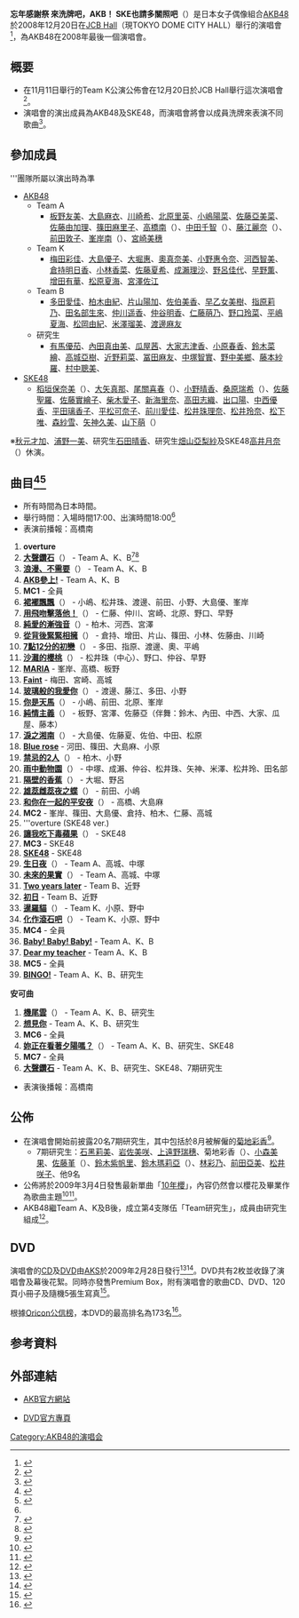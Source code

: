 {{音樂會
| concert_name = 忘年感謝祭 來洗牌吧，AKB！ SKE也請多關照吧
| imagename = 
| caption =  
| artist = [[AKB48|AKB48]]
| producer = 
| venue = [[MEETS_PORT|JCB Hall]]（現TOKYO DOME CITY HALL）
| countries = 日本 
| type = 
| album = 
| dates = 
| start_date = 2008年12月20日
| end_date = 
| running_time = 約2小時25分（18:00開演[[日本標準時間|JST]]）
| number_of_legs = 
| number_of_shows = 
| last_tour = [[AKB48_難道說，這場演唱會的音源不會流出嗎？|AKB48 難道說，這場演唱會的音源不會流出嗎？]]<br/>（2008年）
| this_tour = '''忘年感謝祭 來洗牌吧，AKB！ SKE也請多關照吧'''<br/>（2008年）
| next_tour = [[AKB48_重溫時間_最佳曲目100_2009|AKB48 重溫時間 最佳曲目100 2009]]<br/>（2009年）
}}

'''忘年感謝祭 來洗牌吧，AKB！ SKE也請多關照吧'''（{{lang-ja|'''年忘れ感謝祭 シャッフルするぜ、AKB！SKEもよろしくね'''}}）是日本女子偶像組合[[AKB48|AKB48]]於2008年12月20日在[[MEETS_PORT|JCB Hall]]（現TOKYO DOME CITY HALL）舉行的演唱會<ref name="multiple">{{jp icon}}{{cite web|url=http://ameblo.jp/akihabara48/entry-10163449241.html |title=号外！ |publisher=AKB48 Official Blog |date=2008-11-11 |accessdate=2013-08-24}}</ref>，為AKB48在2008年最後一個演唱會。

== 概要 ==
* 在11月11日舉行的Team K公演公佈會在12月20日於JCB Hall舉行這次演唱會<ref>{{jp icon}}{{cite web |url=http://natalie.mu/music/news/10897 |title=AKB48、今度はJCBホールで年忘れライブ開催 |publisher=natalie |date=2008-11-12 |accessdate=2013-08-24 |archive-date=2019-11-29 |archive-url=https://web.archive.org/web/20191129050630/https://natalie.mu/music/news/10897 |dead-url=no }}</ref>。
* 演唱會的演出成員為AKB48及SKE48，而演唱會將會以成員洗牌來表演不同歌曲<ref>{{jp icon}}{{cite web |url=http://natalie.mu/music/news/10982 |title=AKB48忘年会の予約スタート＆めしべ決死のハグ会 |publisher=natalie |date=2008-11-14 |accessdate=2013-08-24 |archive-date=2019-10-20 |archive-url=https://web.archive.org/web/20191020193930/https://natalie.mu/music/news/10982 |dead-url=no }}</ref>。

== 參加成員 ==
'''團隊所屬以演出時為準
* [[AKB48|AKB48]]
** Team A
*** [[板野友美|板野友美]]、[[大島麻衣|大島麻衣]]、[[川崎希|川崎希]]、[[北原里英|北原里英]]、[[小嶋陽菜|小嶋陽菜]]、[[佐藤亞美菜|佐藤亞美菜]]、[[佐藤由加理|佐藤由加理]]、[[篠田麻里子|篠田麻里子]]、[[高橋南|高橋南]]（{{lang|ja|高橋みなみ}}）、[[中田千智|中田千智]]（{{lang|ja|中田ちさと}}）、[[藤江麗奈|藤江麗奈]]（{{lang|ja|藤江れいな}}）、[[前田敦子|前田敦子]]、[[峯岸南|峯岸南]]（{{lang|ja|峯岸みなみ}}）、[[宮崎美穗|宮崎美穗]]
** Team K
*** [[梅田彩佳|梅田彩佳]]、[[大島優子|大島優子]]、[[大堀惠|大堀惠]]、[[奧真奈美|奧真奈美]]、[[小野惠令奈|小野惠令奈]]、[[河西智美|河西智美]]、[[倉持明日香|倉持明日香]]、[[小林香菜|小林香菜]]、[[佐藤夏希|佐藤夏希]]、[[成瀨理沙|成瀨理沙]]、[[野呂佳代|野呂佳代]]、[[早野薫|早野薫]]、[[增田有華|增田有華]]、[[松原夏海|松原夏海]]、[[宮澤佐江|宮澤佐江]]
** Team B
*** [[多田愛佳|多田愛佳]]、[[柏木由紀|柏木由紀]]、[[片山陽加|片山陽加]]、[[佐伯美香|佐伯美香]]、[[早乙女美樹|早乙女美樹]]、[[指原莉乃|指原莉乃]]、[[田名部生來|田名部生來]]、[[仲川遥香|仲川遥香]]、[[仲谷明香|仲谷明香]]、[[仁藤萌乃|仁藤萌乃]]、[[野口玲菜|野口玲菜]]、[[平嶋夏海|平嶋夏海]]、[[松岡由紀|松岡由紀]]、[[米澤瑠美|米澤瑠美]]、[[渡邊麻友|渡邊麻友]]
** 研究生
*** [[有馬優茄|有馬優茄]]、[[內田真由美|內田真由美]]、[[瓜屋茜|瓜屋茜]]、[[大家志津香|大家志津香]]、[[小原春香|小原春香]]、[[鈴木菜繪|鈴木菜繪]]、[[高城亞樹|高城亞樹]]、[[近野莉菜|近野莉菜]]、[[冨田麻友|冨田麻友]]、[[中塚智實|中塚智實]]、[[野中美鄉|野中美鄉]]、[[藤本紗羅|藤本紗羅]]、[[村中聰美|村中聰美]]、
* [[SKE48|SKE48]]
** [[稻垣保奈美|稻垣保奈美]]（{{lang|ja|稻垣ほなみ}}）、[[大矢真那|大矢真那]]、[[尾關喜春|尾關喜春]]（{{lang|ja|尾關きはる}}）、[[小野晴香|小野晴香]]、[[桑原瑞希|桑原瑞希]]（{{lang|ja|桑原みずき}}）、[[佐藤聖羅|佐藤聖羅]]、[[佐藤實繪子|佐藤實繪子]]、[[柴木愛子|柴木愛子]]、[[新海里奈|新海里奈]]、[[高田志織|高田志織]]、[[出口陽|出口陽]]、[[中西優香|中西優香]]、[[平田璃香子|平田璃香子]]、[[平松可奈子|平松可奈子]]、[[前川愛佳|前川愛佳]]、[[松井珠理奈|松井珠理奈]]、[[松井玲奈|松井玲奈]]、[[松下唯|松下唯]]、[[森紗雪|森紗雪]]、[[矢神久美|矢神久美]]、[[山下萌|山下萌]]（{{lang|ja|山下もえ}}）
※[[秋元才加|秋元才加]]、[[浦野一美|浦野一美]]、研究生[[石田晴香|石田晴香]]、研究生[[畑山亞梨紗|畑山亞梨紗]]及SKE48[[高井月奈|高井月奈]]（{{lang|ja|高井つき奈}}）休演。

== 曲目<ref>{{jp icon}}{{cite web |url=https://shopping.akb48-group.com/selection/detail/1/10896 |title=AKB48 「年忘れ感謝祭 シャッフルするぜ、AKB! SKEもよろしくね」DVD |publisher=AKB48 家族商店 |date=2009 |accessdate=2013-08-24 |archive-date=2020-08-08 |archive-url=https://web.archive.org/web/20200808081513/https://shopping.akb48-group.com/selection/detail/1/10896 }}</ref><ref>{{jp icon}}{{cite web |url=http://www.sonymusicshop.jp/m/item/itemShw.php?cd=AKB-D2015 |title=『年忘れ感謝祭　シャッフルするぜ、AKB！SKEもよろしくね』　 |publisher=Sony Music Shop |date=2009 |accessdate=2013-08-25 |archive-date=2016-03-05 |archive-url=https://web.archive.org/web/20160305074340/http://www.sonymusicshop.jp/m/item/itemShw.php?cd=AKB-D2015 |dead-url=no }}</ref> ==
* 所有時間為日本時間。
* 舉行時間：入場時間17:00、出演時間18:00<ref name="multiple" />
* 表演前播報：高橋南
#'''overture'''
#'''[[大聲鑽石|大聲鑽石]]'''（{{lang|ja|大声ダイヤモンド}}） - Team A、K、B<ref>{{jp icon}}{{cite web |url=http://blog.goo.ne.jp/englishman-in-tokyo/e/ef8d10e5cf03cc3c2ac9c3af7b5c38b6 |title=AKB48ｺﾝｻｰﾄﾐｭｰｼﾞｱﾑ（20081220「年忘れ感謝祭　ｼｬｯﾌﾙするぜ、AKB！SKEもよろしくね」編） |publisher=あーりんとももクロの仲間たち～時々ＡＫＢ４８～ |date=2012-03-01 |accessdate=2013-08-24 |archive-date=2016-03-04 |archive-url=https://web.archive.org/web/20160304220521/http://blog.goo.ne.jp/englishman-in-tokyo/e/ef8d10e5cf03cc3c2ac9c3af7b5c38b6 |dead-url=no }}</ref><ref>{{jp icon}}{{cite web |url=http://meijin.blog.so-net.ne.jp/2008-12-21 |title=年忘れ感謝祭　シャッフルするぜ、AKB！SKEもよろしくね |publisher=めいじんオフィシャルブログ |date=2008-12-21 |accessdate=2013-08-24 |archive-date=2016-03-04 |archive-url=https://web.archive.org/web/20160304092614/http://meijin.blog.so-net.ne.jp/2008-12-21 |dead-url=no }}</ref>
#'''[[浪漫、不需要|浪漫、不需要]]'''（{{lang|ja|ロマンス、イラネ}}） - Team A、K、B
#'''[[Team_A_5th_Stage「戀愛禁止條例」|AKB參上!]]''' - Team A、K、B
#'''MC1''' - 全員
#'''[[裙襬飄飄|裙襬飄飄]]'''（{{lang|ja|スカート、ひらり}}） - 小嶋、松井珠、渡邊、前田、小野、大島優、峯岸
#'''[[Team_A_3rd_Stage「為了誰」|用飛吻擊落他！]]'''（{{lang|ja|投げキッスで撃ち落せ!}}） - 仁藤、仲川、宮崎、北原、野口、早野
#'''[[Team_A_4th_Stage「正在戀愛中」|純愛的漸強音]]'''（{{lang|ja|純愛のクレッシェンド}}）- 柏木、河西、宮澤
#'''[[Team_A_2nd_Stage「想見你」|從背後緊緊相擁]]'''（{{lang|ja|背中から抱きしめて}}） - 倉持、增田、片山、篠田、小林、佐藤由、川崎
#'''[[Team_A_4th_Stage「正在戀愛中」|7點12分的初戀]]'''（{{lang|ja|7時12分の初恋}}） - 多田、指原、渡邊、奧、平嶋
#'''[[Team_A_2nd_Stage「想見你」|沙灘的櫻桃]]'''（{{lang|ja|渚のCHERRY}}） - 松井珠（中心）、野口、仲谷、早野
#'''[[Team_K_3rd_Stage「腦內天堂」|MARIA]]''' - 峯岸、高橋、板野
#'''[[Team_A_4th_Stage「正在戀愛中」|Faint]]''' - 梅田、宮崎、高城
#'''[[Team_A_2nd_Stage「想見你」|玻璃般的我愛你]]'''（{{lang|ja|ガラスの I LOVE YOU}}） - 渡邊、藤江、多田、小野
#'''[[Team_K_3rd_Stage「腦內天堂」|你是天馬]]'''（{{lang|ja|君はペガサス}}） - 小嶋、前田、北原、峯岸
#'''[[Team_B_3rd_Stage「睡衣兜風」|純情主義]]'''（{{lang|ja|純情主義}}） - 板野、宮澤、佐藤亞（伴舞：鈴木、內田、中西、大家、瓜屋、藤本）
#'''[[Team_A_2nd_Stage「想見你」|淚之湘南]]'''（{{lang|ja|涙の湘南}}） - 大島優、佐藤夏、佐伯、中田、松原
#'''[[Team_K_2nd_Stage「青春女孩」|Blue rose]]''' - 河田、篠田、大島麻、小原
#'''[[Team_K_2nd_Stage「青春女孩」|禁忌的2人]]'''（{{lang|ja|禁じられた2人}}） - 柏木、小野
#'''[[Team_K_2nd_Stage「青春女孩」|雨中動物園]]'''（{{lang|ja|雨の動物園}}） - 中塚、成瀨、仲谷、松井珠、矢神、米澤、松井玲、田名部
#'''[[向日葵組_2nd_Stage「不要讓夢想死去」|隔壁的香蕉]]'''（{{lang|ja|となりのバナナ}}） - 大堀、野呂
#'''[[Team_K_4th_Stage「最終鐘聲鳴響」|雄蕊雌蕊夜之蝶]]'''（{{lang|ja|おしべとめしべと夜の蝶々}}） - 前田、小嶋
#'''[[Team_A_1st_Stage「PARTY開始了」|和你在一起的平安夜]]'''（{{lang|ja|あなたとクリスマスイブ}}） - 高橋、大島麻
#'''MC2''' - 峯岸、篠田、大島優、倉持、柏木、仁藤、高城
#'''overture (SKE48 ver.)
#'''[[Team_A_1st_Stage「PARTY開始了」|讓我吃下毒蘋果]]'''（{{lang|ja|毒リンゴを食べさせて}}） - SKE48
#'''MC3''' - SKE48
#'''[[Team_A_1st_Stage「PARTY開始了」|SKE48]]''' - SKE48
#'''[[Team_A_3rd_Stage「為了誰」|生日夜]]'''（{{lang|ja|誕生日の夜}}） - Team A、高城、中塚
#'''[[向日葵組_1st_Stage「我的太陽」|未來的果實]]'''（{{lang|ja|未来の果実}}） - Team A、高城、中塚
#'''[[Team_B_3rd_Stage「睡衣兜風」|Two years later]]''' - Team B、近野
#'''[[Team_B_3rd_Stage「睡衣兜風」|初日]]''' - Team B、近野
#'''[[Team_K_4th_Stage「最終鐘聲鳴響」|暹羅貓]]'''（{{lang|ja|シャムネコ}}） - Team K、小原、野中
#'''[[Team_K_2nd_Stage「青春女孩」|化作滾石吧]]'''（{{lang|ja|転がる石になれ}}） - Team K、小原、野中
#'''MC4''' - 全員
#'''[[Baby!_Baby!_Baby!|Baby! Baby! Baby!]]''' - Team A、K、B
#'''[[Team_A_1st_Stage「PARTY開始了」|Dear my teacher]]''' - Team A、K、B
#'''MC5''' - 全員
#'''[[BINGO!|BINGO!]]''' - Team A、K、B、研究生
'''安可曲'''
#'''[[Team_A_5th_Stage「戀愛禁止條例」|機尾雲]]'''（{{lang|ja|ひこうき雲}}） - Team A、K、B、研究生
#'''[[想見你_(AKB48單曲)|想見你]]''' - Team A、K、B、研究生
#'''MC6''' - 全員
#'''[[妳正在看著夕陽嗎？|妳正在看著夕陽嗎？]]'''（{{lang|ja|夕陽を見ているか？}}） - Team A、K、B、研究生、SKE48
#'''MC7''' - 全員
#'''[[大聲鑽石|大聲鑽石]]''' - Team A、K、B、研究生、SKE48、7期研究生
* 表演後播報：高橋南

== 公佈 ==
* 在演唱會開始前披露20名7期研究生，其中包括於8月被解僱的[[菊地彩香|菊地彩香]]<ref>{{ja icon}}{{cite web |url=http://ameblo.jp/akihabara48/entry-10194341349.html |title=研究生菊地について |publisher=AKB Official Blog |date=2009-01-18 |accessdate=2013-08-24 |archive-date=2016-09-03 |archive-url=https://web.archive.org/web/20160903062856/http://ameblo.jp/akihabara48/entry-10194341349.html |dead-url=no }}</ref>。
** 7期研究生：[[石黑莉美|石黑莉美]]、[[岩佐美咲|岩佐美咲]]、[[上遠野瑞穗|上遠野瑞穗]]、菊地彩香（{{lang|ja|菊地あやか}}）、[[小森美果|小森美果]]、[[佐藤堇|佐藤堇]]（{{lang|ja|佐藤すみれ}}）、[[鈴木紫帆里|鈴木紫帆里]]、[[鈴木瑪莉亞|鈴木瑪莉亞]]（{{lang|ja|鈴木まりや}}）、[[林彩乃|林彩乃]]、[[前田亞美|前田亞美]]、[[松井咲子|松井咲子]]、他9名
* 公佈將於2009年3月4日發售最新單曲「[[10年櫻|10年櫻]]」，內容仍然會以櫻花及畢業作為歌曲主題<ref>{{ja icon}}{{cite web|url=http://www.oricon.co.jp/news/music/61440/full |title=AKB48、来年3月に桜ソングリリース |publisher=Oricon |date=2008-12-22 |accessdate=2013-08-24}}</ref><ref>{{ja icon}}{{cite web |url=http://natalie.mu/music/news/11978 |title=AKB48、2009年第1弾シングルは再び桜ソング |publisher=natalie |date=2008-12-21 |accessdate=2013-08-24 |archive-date=2019-10-31 |archive-url=https://web.archive.org/web/20191031084150/https://natalie.mu/music/news/11978 }}</ref>。
* AKB48繼Team A、K及B後，成立第4支隊伍「Team研究生」，成員由研究生組成<ref>{{ja icon}}{{cite web |url=http://ameblo.jp/akihabara48/entry-10188098281.html |title=研究生オーディション |publisher=AKB Official Blog |date=2009-01-05 |accessdate=2013-08-24 |archive-date=2016-03-05 |archive-url=https://web.archive.org/web/20160305062435/http://ameblo.jp/akihabara48/entry-10188098281.html |dead-url=no }}</ref>。

== DVD ==
{{Infobox album
| name       = 忘年感謝祭 來洗牌吧，AKB！ SKE也請多關照吧
| cover      = 
| artist     = [[AKB48|AKB48]]
| released   = 2009年2月28日
| type       = 現場
| recorded   = 2008年<br/>{{JPN}}
| genre      = [[J-POP|J-POP]]
| length     = 2小時（本編）<br/>21分（特典映像）
| label      = [[AKS|AKS]]
| producer   = [[秋元康|秋元康]]
| chart_position = 
| certification = 
| prev_title = [[AKB48_難道說，這場演唱會的音源不會流出嗎？|AKB48 難道說，這場演唱會的音源不會流出嗎？]]
| prev_year  = 2008
| next_title = [[AKB48_重溫時間_最佳曲目100_2009|AKB48 重溫時間 最佳曲目100 2009]]
| next_year  = 2009
}}

演唱會的[[CD|CD]]及[[DVD|DVD]]由[[AKS|AKS]]於2009年2月28日發行<ref>{{ja icon}}{{cite web |url=http://ameblo.jp/akihabara48/entry-10205959960.html |title=『年忘れ感謝祭　シャッフルするぜ、AKB！SKEもよろしくね』 ライブDVDが2月28日発売決定 |publisher=AKB Official Blog |date=2009-02-10 |accessdate=2013-08-24 |archive-date=2016-03-05 |archive-url=https://web.archive.org/web/20160305035336/http://ameblo.jp/akihabara48/entry-10205959960.html |dead-url=no }}</ref><ref>{{ja icon}}{{cite web |url=http://natalie.mu/music/news/13398 |title=AKB48「10年桜」購入特典は全国4都市で握手会 |publisher=natalie |date=2009-02-13 |accessdate=2013-08-24 |archive-date=2019-11-09 |archive-url=https://web.archive.org/web/20191109122007/https://natalie.mu/music/news/13398 |dead-url=no }}</ref>。DVD共有2枚並收錄了演唱會及幕後花絮。同時亦發售Premium Box，附有演唱會的歌曲CD、DVD、120頁小冊子及隨機5張生寫真<ref>{{Cite web |url=https://shopping.akb48-group.com/selection/detail/1/10896 |title=DVD介紹頁面 |access-date=2018-06-02 |archive-date=2020-08-08 |archive-url=https://web.archive.org/web/20200808081513/https://shopping.akb48-group.com/selection/detail/1/10896 }}</ref>。

根據[[Oricon公信榜|Oricon公信榜]]，本DVD的最高排名為173名<ref>{{ja icon}}{{cite web|url=http://www.oricon.co.jp/prof/artist/385015/products/music/984353/1 |title=年忘れ感謝祭　シャッフルするぜ、ＡＫＢ！ＳＫＥもよろしくね |publisher=oricon |date=2009-02-28 |accessdate=2013-08-24}}</ref>。

== 参考資料 ==
{{reflist|2}}

== 外部連結 ==
* {{ja}}[http://www.akb48.co.jp/about/discography/ AKB官方網站] {{Wayback|url=http://www.akb48.co.jp/about/discography/ |date=20111104022225 }}
* {{ja}}[https://shopping.akb48-group.com/selection/detail/1/10896 DVD官方專頁] {{Wayback|url=https://shopping.akb48-group.com/selection/detail/1/10896 |date=20200808081513 }}

{{AKB48}}
{{AKB48的演唱会}}

[[Category:AKB48的演唱会|Category:AKB48的演唱会]]